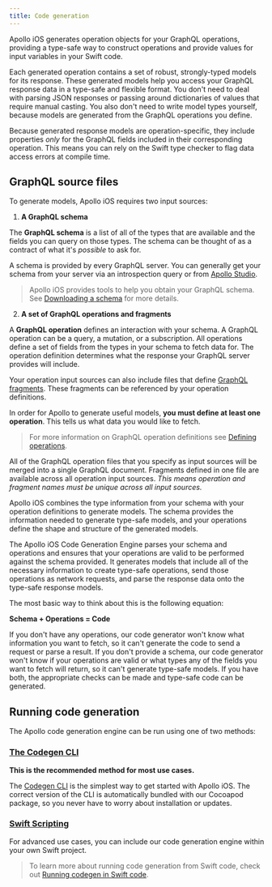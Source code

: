 ```yaml
---
title: Code generation
---
```


Apollo iOS generates operation objects for your GraphQL operations, providing a type-safe way to construct operations and provide values for input variables in your Swift code.

Each generated operation contains a set of robust, strongly-typed models for its response. These generated models help you access your GraphQL response data in a type-safe and flexible format. You don't need to deal with parsing JSON responses or passing around dictionaries of values that require manual casting. You also don't need to write model types yourself, because models are generated from the GraphQL operations you define.

Because generated response models are operation-specific, they include properties _only_ for the GraphQL fields included in their corresponding operation. This means you can rely on the Swift type checker to flag data access errors at compile time.

## GraphQL source files

To generate models, Apollo iOS requires two input sources:

1. **A GraphQL schema**

The **GraphQL schema** is a list of all of the types that are available and the fields you can query on those types. The schema can be thought of as a contract of what it's _possible_ to ask for.

A schema is provided by every GraphQL server. You can generally get your schema from your server via an introspection query or from [Apollo Studio](https://www.apollographql.com/docs/studio/).

> Apollo iOS provides tools to help you obtain your GraphQL schema. See [Downloading a schema](./downloading-schema/) for more details.

2. **A set of GraphQL operations and fragments**

A **GraphQL operation** defines an interaction with your schema. A GraphQL operation can be a query, a mutation, or a subscription. All operations define a set of fields from the types in your schema to fetch data for. The operation definition determines what the response your GraphQL server provides will include.

Your operation input sources can also include files that define [GraphQL fragments](./../fetching/fragments). These fragments can be referenced by your operation definitions.

In order for Apollo to generate useful models, **you must define at least one operation**. This tells us what data you would like to fetch.

> For more information on GraphQL operation definitions see [Defining operations](../fetching/fetching-data#defining-operations).

All of the GraphQL operation files that you specify as input sources will be merged into a single GraphQL document. Fragments defined in one file are available across all operation input sources. _This means operation and fragment names must be unique across all input sources._

Apollo iOS combines the type information from your schema with your operation definitions to generate models. The schema provides the information needed to generate type-safe models, and your operations define the shape and structure of the generated models.

The Apollo iOS Code Generation Engine parses your schema and operations and ensures that your operations are valid to be performed against the schema provided. It generates models that include all of the necessary information to create type-safe operations, send those operations as network requests, and parse the response data onto the type-safe response models.

The most basic way to think about this is the following equation:

**Schema + Operations = Code**

If you don't have any operations, our code generator won't know what information you want to fetch, so it can't generate the code to send a request or parse a result. If you don't provide a schema, our code generator won't know if your operations are valid or what types any of the fields you want to fetch will return, so it can't generate type-safe models. If you have both, the appropriate checks can be made and type-safe code can be generated.

## Running code generation

The Apollo code generation engine can be run using one of two methods:

### [The Codegen CLI](./codegen-cli)

**This is the recommended method for most use cases.**

The [Codegen CLI](./codegen-cli) is the simplest way to get started with Apollo iOS. The correct version of the CLI is automatically bundled with our Cocoapod package, so you never have to worry about installation or updates.

### [Swift Scripting](./run-codegen-in-swift-code)

For advanced use cases, you can include our code generation engine within your own Swift project.

> To learn more about running code generation from Swift code, check out [Running codegen in Swift code](./run-codegen-in-swift-code).
